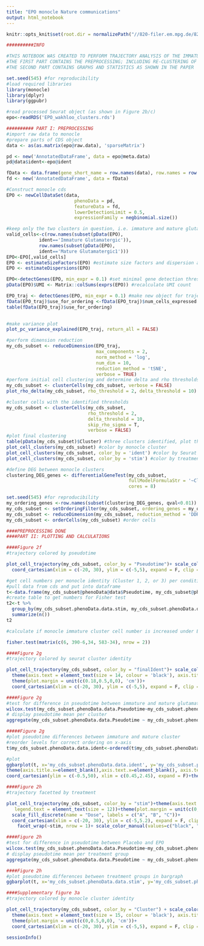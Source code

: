 ---
title: "EPO monocle Nature communications"
output: html_notebook
---

```{r setup}
knitr::opts_knit$set(root.dir = normalizePath("//820-filer.em.mpg.de/820-DKN/Steixner/AGNES/dropseq/Agnes_EPO/")) #set working directory if not the notebook's directory
```


```{r}
##########INFO

#THIS NOTEBOOK WAS CREATED TO PERFORM TRAJECTORY ANALYSIS OF THE IMMATURE AND MATURE GLUTAMATERGIC CLUSTER1 IN MONOCLE2 FOR THE MANUSCRIPT BY WAKHLOO ET AL,2020 (NATURE COMM)
#THE FIRST PART CONTAINS THE PREPROCESSING; INCLUDING RE-CLUSTERING OF THE TWO CLUSTERS IN MONOCLE AND TRAJECTORY CONSTRUCTION 
#THE SECOND PART CONTAINS GRAPHS AND STATISTICS AS SHOWN IN THE PAPER
```


```{r}
set.seed(545) #for reproducibility
#load required libraries
library(monocle)
library(dplyr)
library(ggpubr)
```

```{r}
#read processed Seurat object (as shown in Figure 2b/c)
epo<-readRDS('EPO_wakhloo_clusters.rds')
```


```{r}
########## PART I: PREPROCESSING
#import raw data to monocle
#prepare parts of CDS object
data <- as(as.matrix(epo@raw.data), 'sparseMatrix')

pd <- new('AnnotatedDataFrame', data = epo@meta.data)
pd@data$ident<-epo@ident

fData <- data.frame(gene_short_name = row.names(data), row.names = row.names(data))
fd <- new('AnnotatedDataFrame', data = fData)

#Construct monocle cds
EPO <- newCellDataSet(data,
                         phenoData = pd,
                         featureData = fd,
                         lowerDetectionLimit = 0.5,
                         expressionFamily = negbinomial.size())

#keep only the two clusters in question, i.e. immature and mature glutamatergic1
valid_cells<-c(row.names(subset(pData(EPO), 
            ident=='Immature Glutamatergic')),
            row.names(subset(pData(EPO),
            ident=='Mature Glutamatergic1')))
EPO<-EPO[,valid_cells]
EPO <- estimateSizeFactors(EPO) #estimate size factors and dispersion as recommended
EPO <- estimateDispersions(EPO)

EPO<-detectGenes(EPO, min_expr = 0.1) #set minimal gene detection threshold at 10%
pData(EPO)$UMI <- Matrix::colSums(exprs(EPO)) #recalculate UMI count

EPO_traj <- detectGenes(EPO, min_expr = 0.1) #make new object for trajectory analysis (502 cells)
fData(EPO_traj)$use_for_ordering <-fData(EPO_traj)$num_cells_expressed > 0.05 * ncol(EPO_traj) #define pool of genes that can be used for ordering (expressed in more than 5% of cells)
table(fData(EPO_traj)$use_for_ordering)
 
```
```{r}
#make variance plot
plot_pc_variance_explained(EPO_traj, return_all = FALSE)
```

```{r}
#perform dimension reduction
my_cds_subset <- reduceDimension(EPO_traj,
                                 max_components = 2,
                                 norm_method = 'log',
                                 num_dim = 10,
                                 reduction_method = 'tSNE',
                                 verbose = TRUE)
#perform initial cell clustering and determine delta and rho thresholds
my_cds_subset <- clusterCells(my_cds_subset, verbose = FALSE)
plot_rho_delta(my_cds_subset, rho_threshold = 2, delta_threshold = 10)
```

```{r}
#cluster cells with the identified thresholds
my_cds_subset <- clusterCells(my_cds_subset,
                              rho_threshold = 2,
                              delta_threshold = 10,
                              skip_rho_sigma = T,
                              verbose = FALSE)
#plot final clustering
table(pData(my_cds_subset)$Cluster) #three clusters identified, plot their cell numbers
plot_cell_clusters(my_cds_subset) #color by monocle cluster
plot_cell_clusters(my_cds_subset, color_by = 'ident') #color by Seurat identity
plot_cell_clusters(my_cds_subset, color_by = 'stim') #color by treatment condition
```

```{r}
#define DEG between monocle clusters
clustering_DEG_genes <- differentialGeneTest(my_cds_subset,
                                             fullModelFormulaStr = '~Cluster',
                                             cores = 8)

```

```{r}
set.seed(545) #for reproducibility
my_ordering_genes <-row.names(subset(clustering_DEG_genes, qval<0.01)) #select ordering genes by qval
my_cds_subset <- setOrderingFilter(my_cds_subset, ordering_genes = my_ordering_genes) #use genes for filtering
my_cds_subset <- reduceDimension(my_cds_subset, reduction_method = 'DDRTree') #reduce dimension
my_cds_subset <- orderCells(my_cds_subset) #order cells

```

```{r}
####PREPROCESSING DONE
####PART II: PLOTTING AND CALCULATIONS
```


```{r}

####Figure 2f
#trajectory colored by pseudotime

plot_cell_trajectory(my_cds_subset, color_by = "Pseudotime")+ scale_color_gradient(low = 'lightblue', high = 'navyblue')+theme(axis.text = element_text(size = 14, color = 'black'), axis.title = element_text(size = 14), legend.text = element_text(size = 12), legend.title = element_text(size = 13), legend.position = c(0.4,0.8), legend.direction="horizontal")+theme(plot.margin = unit(c(0.18,0.5,0,0), 'cm'))+
  coord_cartesian(xlim = c(-20, 30), ylim = c(-5,5), expand = F, clip = 'off')  
```

```{r}
#get cell numbers per monocle identity (Cluster 1, 2, or 3) per condition (EPO vs. PLACEBO)
#pull data from cds and put into dataframe
t<-data.frame(my_cds_subset@phenoData@data$Pseudotime, my_cds_subset@phenoData@data$stim, my_cds_subset@phenoData@data$ident, my_cds_subset@phenoData@data$Cluster)
#create table to get numbers for Fisher test
t2<-t %>%
  group_by(my_cds_subset.phenoData.data.stim, my_cds_subset.phenoData.data.Cluster) %>%
  summarize(n())
t2

```

```{r}
#calculate if monocle immature cluster cell number is increased under EPO (manuscript page xxx)

fisher.test(matrix(c(6, 390-6,34, 583-34), nrow = 2))
```

```{r}
####Figure 2g
#trajectory colored by seurat cluster identity

plot_cell_trajectory(my_cds_subset, color_by = "finalIdent")+ scale_color_manual(values=c("#00BF7D", "#F8766D"))+
  theme(axis.text = element_text(size = 14, colour = 'black'), axis.title = element_text(size = 14), legend.text = element_text(size = 13), legend.title = element_blank(),legend.position = c(0.1,1.1),legend.direction="horizontal")+
  theme(plot.margin = unit(c(0.18,0.5,0,0), 'cm'))+
  coord_cartesian(xlim = c(-20, 30), ylim = c(-5,5), expand = F, clip = 'off')  #colored by seurat identity

```

```{r}
####Figure 2g
#test for difference in pseudotime between immature and mature glutamatergic cluster1
wilcox.test(my_cds_subset.phenoData.data.Pseudotime~my_cds_subset.phenoData.data.ident, t)
# display pseudotime mean per cluster
aggregate(my_cds_subset.phenoData.data.Pseudotime ~ my_cds_subset.phenoData.data.ident, t, mean)
```

```{r}
#####Figure 2g
#plot pseudotime differences between immature and mature cluster
#reorder levels for correct ordering on x-axis
t$my_cds_subset.phenoData.data.ident<-ordered(t$my_cds_subset.phenoData.data.ident, levels=c('Immature Glutamatergic', 'Mature Glutamatergic1'))

#plot
ggbarplot(t, x='my_cds_subset.phenoData.data.ident', y='my_cds_subset.phenoData.data.Pseudotime', add='mean_se',  fill='my_cds_subset.phenoData.data.ident',palette=c("#00BF7D", "#F8766D"),add.params = list(size = 1.1), width =0.8)+
theme(axis.title.x=element_blank(),axis.text.x=element_blank(), axis.text = element_text(size=30), axis.title = element_text(size = 32))+ylab('Pseudotime')+theme(legend.position = 'none')+geom_jitter(shape=21, color='black', fill='transparent',position = position_jitter(0.1), size=2)+
coord_cartesian(ylim = c(-0.5,50), xlim = c(0.45,2.45), expand = F)+theme(aspect.ratio = 1/0.8)

```

```{r}
####Figure 2h
#trajectory facetted by treatment

plot_cell_trajectory(my_cds_subset, color_by = "stim")+theme(axis.text = element_text(size = 14, color = 'black'), axis.title = element_text(size = 14), 
   legend.text = element_text(size = 12))+theme(plot.margin = unit(c(0,0.5,0,0), 'cm'))+theme(legend.position ='none')+ 
  scale_fill_discrete(name = "Dose", labels = c("A", "B", "C"))+
  coord_cartesian(xlim = c(-20, 30), ylim = c(-5,5.2), expand = F, clip = 'off')+ theme(panel.spacing = unit(5, "lines"))+
    facet_wrap(~stim, nrow = 1)+ scale_color_manual(values=c("black", "red")) #colored by treatment

```

```{r}
####Figure 2h
#test for difference in pseudotime between Placebo and EPO
wilcox.test(my_cds_subset.phenoData.data.Pseudotime~my_cds_subset.phenoData.data.stim, t) 
# display pseudotime mean per treatment group
aggregate(my_cds_subset.phenoData.data.Pseudotime ~ my_cds_subset.phenoData.data.stim, t, mean)

```

```{r}
####Figure 2h
#plot pseudotime differences between treatment groups in bargraph
ggbarplot(t, x='my_cds_subset.phenoData.data.stim', y='my_cds_subset.phenoData.data.Pseudotime', add='mean_se', add.params = (list(size = 1.1, color='grey30')), width = 0.85, fill='my_cds_subset.phenoData.data.stim',palette=c("black", "red"))+theme(axis.title.x=element_blank(), axis.text.x = element_blank())+ylab('Pseudotime')+theme(legend.position = 'none')+geom_jitter(color='black', fill='white',position = position_jitter(0.1), shape=21, size=2)+theme(axis.text = element_text(size=30), axis.title = element_text(size = 32))+coord_cartesian(ylim = c(-0.5,50), xlim = c(0.45,2.45), expand = F)+theme(aspect.ratio = 1/0.8)

```

```{r}
####Supplementary figure 3a
#trajectory colored by monocle cluster identity

plot_cell_trajectory(my_cds_subset, color_by = "Cluster") + scale_color_manual(values=c("brown", "orange", 'grey'))+
  theme(axis.text = element_text(size = 15, colour = 'black'), axis.title = element_text(size = 15), legend.text = element_text(size = 14), legend.title = element_text(size = 15))+
  theme(plot.margin = unit(c(0,0.5,0,0), 'cm'))+
  coord_cartesian(xlim = c(-20, 30), ylim = c(-5,5), expand = F, clip = 'off')#colored by monocle identity #colored by monocle cluster

```


```{r}
sessionInfo()
```

